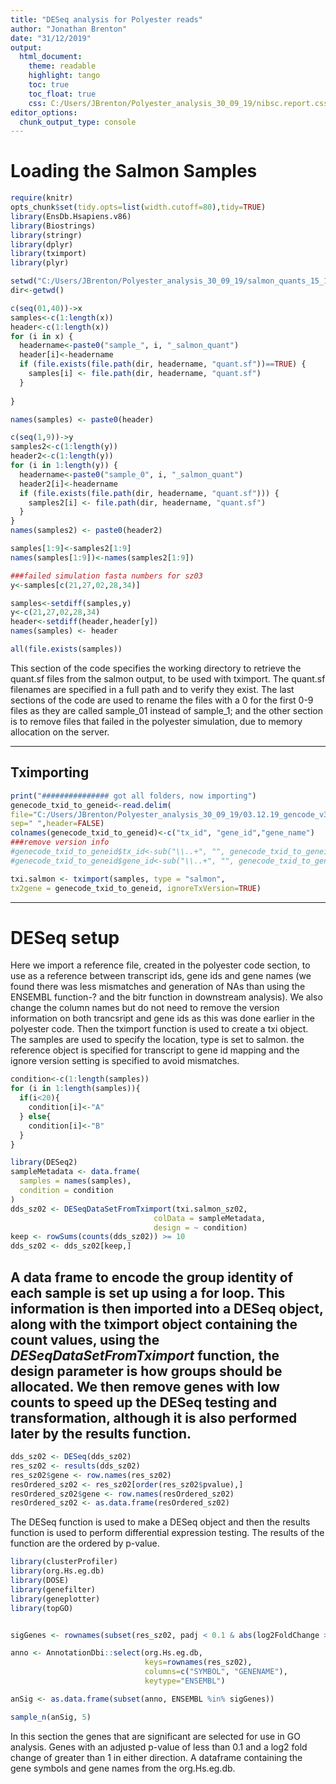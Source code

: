 ---
title: "DESeq analysis for Polyester reads"
author: "Jonathan Brenton"
date: "31/12/2019"
output:
  html_document:
    theme: readable
    highlight: tango
    toc: true
    toc_float: true
    css: C:/Users/JBrenton/Polyester_analysis_30_09_19/nibsc.report.css
editor_options:
  chunk_output_type: console
---

# Loading the Salmon Samples

```{r samples, include=TRUE, eval=FALSE}
require(knitr)
opts_chunk$set(tidy.opts=list(width.cutoff=80),tidy=TRUE)
library(EnsDb.Hsapiens.v86)
library(Biostrings)
library(stringr)
library(dplyr)
library(tximport)
library(plyr)

setwd("C:/Users/JBrenton/Polyester_analysis_30_09_19/salmon_quants_15_10_19_s03/alignments")
dir<-getwd()

c(seq(01,40))->x
samples<-c(1:length(x))
header<-c(1:length(x))
for (i in x) {
  headername<-paste0("sample_", i, "_salmon_quant")
  header[i]<-headername
  if (file.exists(file.path(dir, headername, "quant.sf"))==TRUE) {
    samples[i] <- file.path(dir, headername, "quant.sf")
  }
  
}

names(samples) <- paste0(header)

c(seq(1,9))->y
samples2<-c(1:length(y))
header2<-c(1:length(y))
for (i in 1:length(y)) {
  headername<-paste0("sample_0", i, "_salmon_quant")
  header2[i]<-headername
  if (file.exists(file.path(dir, headername, "quant.sf"))) {
    samples2[i] <- file.path(dir, headername, "quant.sf")
  }
}
names(samples2) <- paste0(header2)

samples[1:9]<-samples2[1:9]
names(samples[1:9])<-names(samples2[1:9])

###failed simulation fasta numbers for sz03
y<-samples[c(21,27,02,28,34)]

samples<-setdiff(samples,y)
y<-c(21,27,02,28,34)
header<-setdiff(header,header[y])
names(samples) <- header

all(file.exists(samples))
```

This section of the code specifies the working directory to retrieve the quant.sf files from the salmon output, to be used with tximport. The quant.sf filenames are specified in a full path and to verify they exist. The last sections of the code are used to rename the files with a 0 for the first 0-9 files as they are called sample_01 instead of sample_1; and the other section is to remove files that failed in the polyester simulation, due to memory allocation on the server.

---

## Tximporting

```{r tximport, include=TRUE, eval=FALSE}
print("############### got all folders, now importing")
genecode_txid_to_geneid<-read.delim(
file="C:/Users/JBrenton/Polyester_analysis_30_09_19/03.12.19_gencode_v32_tx2gene_list.txt", 
sep=" ",header=FALSE)
colnames(genecode_txid_to_geneid)<-c("tx_id", "gene_id","gene_name")
###remove version info
#genecode_txid_to_geneid$tx_id<-sub("\\..+", "", genecode_txid_to_geneid$tx_id)
#genecode_txid_to_geneid$gene_id<-sub("\\..+", "", genecode_txid_to_geneid$gene_id)

txi.salmon <- tximport(samples, type = "salmon", 
tx2gene = genecode_txid_to_geneid, ignoreTxVersion=TRUE)
```

---

# DESeq setup
Here we import a reference file, created in the polyester code section, to use as a reference between transcript ids, gene ids and gene names (we found there was less mismatches and generation of NAs than using the ENSEMBL function-? and the bitr function in downstream analysis). We also change the column names but do not need to remove the version information on both trancsript and gene ids as this was done earlier in the polyester code. Then the tximport function is used to create a txi object. The samples are used to specify the location, type is set to salmon. the reference object is specified for transcript to gene id mapping and the ignore version setting is specified to avoid mismatches.

```{r DESeq setup, echo=TRUE, eval=FALSE}
condition<-c(1:length(samples))
for (i in 1:length(samples)){
  if(i<20){
    condition[i]<-"A"
  } else{
    condition[i]<-"B"
  }
}

library(DESeq2)
sampleMetadata <- data.frame(
  samples = names(samples),
  condition = condition
)
dds_sz02 <- DESeqDataSetFromTximport(txi.salmon_sz02,
                                colData = sampleMetadata,
                                design = ~ condition)
keep <- rowSums(counts(dds_sz02)) >= 10
dds_sz02 <- dds_sz02[keep,]
```

A data frame to encode the group identity of each sample is set up using a for loop. This information is then imported into a DESeq object, along with the tximport object containing the count values, using the *DESeqDataSetFromTximport* function, the design parameter is how groups should be allocated. We then remove genes with low counts to speed up the DESeq testing and transformation, although it is also performed later by the results function.
---

```{r DESeq, echo=TRUE, eval=FALSE}
dds_sz02 <- DESeq(dds_sz02)
res_sz02 <- results(dds_sz02)
res_sz02$gene <- row.names(res_sz02)
resOrdered_sz02 <- res_sz02[order(res_sz02$pvalue),]
resOrdered_sz02$gene <- row.names(resOrdered_sz02)
resOrdered_sz02 <- as.data.frame(resOrdered_sz02)
```

The DESeq function is used to make a DESeq object and then the results function is used to perform differential expression testing. The results of the function are the ordered by p-value.

```{r Sig Genes, echo=TRUE, eval=FALSE}
library(clusterProfiler)
library(org.Hs.eg.db)
library(DOSE)
library(genefilter)
library(geneplotter)
library(topGO)


sigGenes <- rownames(subset(res_sz02, padj < 0.1 & abs(log2FoldChange > 1)))

anno <- AnnotationDbi::select(org.Hs.eg.db, 
                              keys=rownames(res_sz02), 
                              columns=c("SYMBOL", "GENENAME"),
                              keytype="ENSEMBL")

anSig <- as.data.frame(subset(anno, ENSEMBL %in% sigGenes))

sample_n(anSig, 5)
```

In this section the genes that are significant are selected for use in GO analysis. Genes with an adjusted p-value of less than 0.1 and a log2 fold change of greater than 1 in either direction. A dataframe containing the gene symbols and gene names from the org.Hs.eg.db. 

```{r background, echo=TRUE, eval=FALSE}

```
